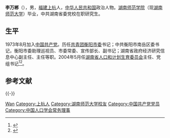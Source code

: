 '''李万郴'''（{{bd|1953年|8月3日||catIdx=L李}}），男，[[福建|福建]][[上杭|上杭]]人，[[中华人民共和国|中华人民共和国]]政治人物。[[湖南师范大学|湖南师范学院]]（现[[湖南师范大学|湖南师范大学]]）毕业，中共湖南省委党校在职研究生。

== 生平 ==
1973年8月加入[[中国共产党|中国共产党]]。历任[[共青团衡阳市委|共青团衡阳市委]]书记；中共衡阳市南岳区委书记，衡阳市委助理巡视员、市委常委、宣传部长、副书记；湖南省政府经济研究信息中心副主任、主任等职。2004年5月任[[湖南省人口和计划生育委员会|湖南省人口和计划生育委员会]]主任、党组书记<ref>{{Cite web|title=|url=http://www.chinapop.gov.cn/xwzx/dfgz/200406/t20040602_127386.html|accessdate=|work=}}{{dead link|date=2018年3月 |bot=InternetArchiveBot |fix-attempted=yes }}</ref><ref>{{Cite web|title=|url=http://hn.rednet.cn/c/2008/04/01/1474827.htm|accessdate=|work=|archive-date=2016-03-04|archive-url=https://web.archive.org/web/20160304211815/http://hn.rednet.cn/c/2008/04/01/1474827.htm|dead-url=no}}</ref>。

== 参考文献 ==
{{reflist}}

{{-}}
{{start box}}
{{s-gov}}
{{s-before|[[盛茂林|盛茂林]]}}
{{s-title|[[湖南省人口和计划生育委员会|湖南省人口和计划生育委员会]]主任|2004年5月－}}
{{s-inc}}
{{s-before|？}}
{{s-title|[[湖南省政府经济研究信息中心|湖南省政府经济研究信息中心]]主任|2004年2月－2004年5月}}
{{s-after|[[汤细英|汤细英]]}}
{{s-ppo}}
{{s-before|[[刘增科|刘增科]]}}
{{s-title|[[中国共产党衡阳市委员会|中国共产党衡阳市委员会]]宣传部部长|1997年1月－2000年9月}}
{{s-after|[[阳新丽|阳新丽]]}}
{{s-before|？}}
{{s-title|[[中国共产党衡阳市南岳区委员会|中国共产党衡阳市南岳区委员会]]书记|1990年4月－1997年1月}}
{{s-after|[[万一|万　一]]}}
{{s-civ}}
{{s-before|[[邓秋林|邓秋林]]}}
{{s-title|[[中国共产主义青年团|中国共产主义青年团]]衡阳市委员会书记|1986年8月－1990年4月}}
{{s-after|[[李平|李　平]]}}
{{end box}}

{{中國政治人物小作品}}
{{Navboxes
| title  = 李万郴在[[中国人口学会|中国人口学会]]的职务
| list1  =
{{中国人口学会第七届理事会}}
}}

{{Authority control}}
{{DEFAULTSORT:Li李}}
[[Category:李姓|Wan]]
[[Category:上杭人|Category:上杭人]]
[[Category:湖南师范大学校友|Category:湖南师范大学校友]]
[[Category:中国共产党党员|Category:中国共产党党员]]
[[Category:中国人口学会常务理事|Category:中国人口学会常务理事]]